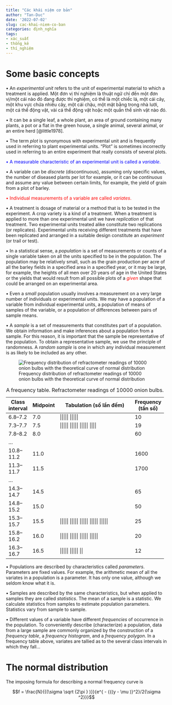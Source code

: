 ```yaml
---
title: "Các khái niệm cơ bản"
author: "Tan-Duc"
date: '2022-07-02'
slug: cac-khai-niem-co-ban
categories: định_nghĩa
tags:
- xác_suất
- thống_kê
- thí_nghiệm
---
```

# Some basic concepts

• An *experimental unit* refers to the unit of experimental material to which a treatment is applied. Một đơn vị thí nghiệm là thuật ngữ chỉ đến một đơn vị/một cái nào đó đang được thí nghiệm, có thể là một chiếc lá, một cái cây, một khu vực chứa nhiều cây, một cái chậu, một mặt bằng trong nhà lưới, một cá thể động vật, vài cá thể động vật hoặc một quần thể sinh vật nào đó.

• It can be a single leaf, a whole plant, an area of ground containing many plants, a pot or a flat in the green house, a single animal, several animal, or an entire herd [@little1978].

• The term *plot* is synonymous with experimental unit and is frequently used in referring to plant experimental units. "Plot" is sometimes incorrectly used in referring to an entire experiment that really consists of several plots.

[• A measurable characteristic of an experimental unit is called a *variable*.]{style="color: blue;"}

• A variable can be *discrete* (discontinuous), assuming only specific values, the number of diseased plants per lot for example, or it can be *continuous* and assume any value between certain limits, for example, the yield of grain from a plot of barley.

[• Individual measurements of a variable are called *variates*.]{style="color: red;"}

• A treatment is dosage of material or a method that is to be tested in the experiment. A crop variety is a kind of a treatment. When a treatment is applied to more than one experimental unit we have *replication* of that treatment. Two experimental units treated alike constitute two replications (or replicates). Experimental units receiving different treatments that have been replicated and arranged in a suitable design constitute an *experiment* (or trail or test).

• In a statistical sense, a *population* is a set of measurements or counts of a single variable taken on all the units specified to be in the population. The population may be relatively small, such as the grain production per acre of all the barley fields in a specified area in a specified year, or it may be large, for example, the heights of all men over 20 years of age in the United States or the yields that would result from all possible plots of a [*given*]{style="color: red;"} shape that could be arranged on an experimental area.

• Even a *small* population usually involves a measurement on a very large number of individuals or experimental units. We may have a population of a variable from individual experimental units, a population of means of samples of the variable, or a population of differences between pairs of sample means.

• A *sample* is a set of measurements that constitutes part of a population. We obtain information and make inferences about a population from a sample. For this reason, it is important that the sample be representative of the population. To obtain a representative sample, we use the principle of randomness. A *random sample* is one in which any individual measurement is as likely to be included as any other.

![Frequency distribution of refractometer readings of 10000 onion bulbs with the theoretical curve of normal distribution](images/histogram.PNG)

+----------------+------------+--------------------------------------------------------+--------------------+
| Class interval | Midpoint   | Tabulation (số lần đếm)                                | Frequency (tần số) |
+================+============+========================================================+====================+
| 6.8--7.2       | 7.0        | \|\|\|\|\| \|\|\|\|\|                                  | 10                 |
+----------------+------------+--------------------------------------------------------+--------------------+
| 7.3--7.7       | 7.5        | \|\|\|\|\| \|\|\|\|\| \|\|\|\|\| \|\|\|\|              | 19                 |
+----------------+------------+--------------------------------------------------------+--------------------+
| 7.8--8.2       | 8.0        |                                                        | 60                 |
+----------------+------------+--------------------------------------------------------+--------------------+
| ...            |            |                                                        |                    |
+----------------+------------+--------------------------------------------------------+--------------------+
| 10.8--11.2     | 11.0       |                                                        | 1600               |
+----------------+------------+--------------------------------------------------------+--------------------+
| 11.3--11.7     | 11.5       |                                                        | 1700               |
+----------------+------------+--------------------------------------------------------+--------------------+
| ...            |            |                                                        |                    |
+----------------+------------+--------------------------------------------------------+--------------------+
| 14.3--14.7     | 14.5       |                                                        | 65                 |
+----------------+------------+--------------------------------------------------------+--------------------+
| 14.8--15.2     | 15.0       |                                                        | 50                 |
+----------------+------------+--------------------------------------------------------+--------------------+
| 15.3--15.7     | 15.5       | \|\|\|\|\| \|\|\|\|\| \|\|\|\|\| \|\|\|\|\| \|\|\|\|\| | 25                 |
+----------------+------------+--------------------------------------------------------+--------------------+
| 15.8--16.2     | 16.0       | \|\|\|\|\| \|\|\|\|\| \|\|\|\|\| \|\|\|\|\|            | 20                 |
+----------------+------------+--------------------------------------------------------+--------------------+
| 16.3--16.7     | 16.5       | \|\|\|\|\| \|\|\|\|\| \|\|                             | 12                 |
+----------------+------------+--------------------------------------------------------+--------------------+

: A frequency table. Refractometer readings of 10000 onion bulbs.

• Populations are described by characteristics called *parameters*. Parameters are fixed values. For example, the arithmetic mean of all the variates in a population is a parameter. It has only one value, although we seldom know what it is.

• Samples are described by the same characteristics, but when applied to samples they are called *statistics*. The mean of a sample is a statistic. We calculate statistics from samples to estimate population parameters. Statistics vary from sample to sample.

• Different values of a variable have different *frequencies* of occurrence in the population. To conveniently describe (characterize) a population, data from a large sample are commonly organized by the construction of a *frequency table*, a *frequency histogram*, and a *frequency polygon*. In a frequency table above, variates are tallied as to the several class intervals in which they fall...

# The normal distribution

The imposing formula for describing a normal frequency curve is

$$f = \frac{N}{{(\sigma \sqrt {2\pi } )}}{e^{ - {{(y - \mu )}^2}/2{\sigma ^2}}}$$
